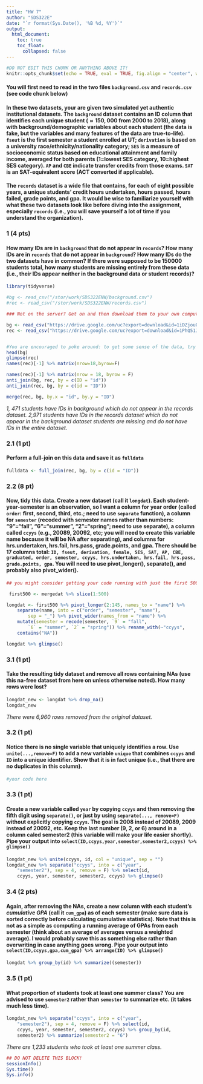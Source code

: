 ```yaml
---
title: "HW 7"
author: "SDS322E"
date: "`r format(Sys.Date(), '%B %d, %Y')`"
output:
  html_document:
    toc: true
    toc_float:
      collapsed: false
---
```


```r
#DO NOT EDIT THIS CHUNK OR ANYTHING ABOVE IT!
knitr::opts_chunk$set(echo = TRUE, eval = TRUE, fig.align = "center", warning = F, message = F, tidy=T, tidy.opts=list(width.cutoff=50), R.options=list(max.print=100,dplyr.print_max=100))
```



#### You will first need to read in the two files `background.csv` and `records.csv` (see code chunk below)

#### In these two datasets, your are given two simulated yet authentic institutional datasets.  The `background` dataset contains an ID column that identifies each unique student ($\approx 150,000$ from 2000 to 2018), along with background/demographic variables about each student (the data is fake, but the variables and many features of the data are true-to-life). `fseut` is the first semester a student enrolled at UT; `derivation` is based on a university race/ethnicity/nationality category; `SES` is a measure of socioeconomic status based on educational attainment and family income, averaged for both parents (1=lowest SES category, 10=highest SES category). `AP` and `CBE` indicate transfer credits from those exams. `SAT` is an SAT-equivalent score (ACT converted if applicable).

#### The `records` dataset is a wide file that contains, for each of eight possible years, a unique students' credit hours undertaken, hours passed, hours failed, grade points, and gpa. It would be wise to familiarize yourself with what these two datasets look like before diving into the assignment, especially `records` (i.e., you will save yourself a lot of time if you understand the organization).

### 1 (4 pts) 

#### How many IDs are in `background` that do not appear in `records`? How many IDs are in `records` that do not appear in `background`? How many IDs do the two datasets have in common? If there were supposed to be 150000 students total, how many students are missing entirely from these data (i.e., their IDs appear neither in the background data or student records)?

```R
library(tidyverse)

#bg <- read_csv("/stor/work/SDS322ENW/background.csv")
#rec <- read_csv("/stor/work/SDS322ENW/records.csv")

### Not on the server? Get on and then download them to your own computer! Alternatively, uncomment and run these (might take a sec):

bg <- read_csv("https://drive.google.com/uc?export=download&id=1iDZjouO3o2KmO3EJg8tdqjKXyQ3XE7FA")
rec <- read_csv("https://drive.google.com/uc?export=download&id=1PhQ51JED5ZVR6Qp85Ds5GK2cg55IQzjr")


#You are encouraged to poke around: to get some sense of the data, try
head(bg)
glimpse(rec)
names(rec)[-1] %>% matrix(nrow=18,byrow=F)
```

```R
names(rec)[-1] %>% matrix(nrow = 18, byrow = F)
anti_join(bg, rec, by = c(ID = "id"))
anti_join(rec, bg, by = c(id = "ID"))

merge(rec, bg, by.x = "id", by.y = "ID")
```

*1, 471 students have IDs in background which do not appear in the records dataset. 2,971 students have IDs in the records dataset which do not appear in the background dataset students are missing and do not have IDs in the entire dataset.*

### 2.1 (1 pt) 

#### Perform a full-join on this data and save it as `fulldata`

```R
fulldata <- full_join(rec, bg, by = c(id = "ID"))
```

### 2.2 (8 pt) 

#### Now, tidy this data. Create a new dataset (call it `longdat`). Each student-year-semester is an observation, so I want a column for year order (called `order`: first, second, third, etc.; need to use `separate` function), a column for `semester` (recoded with semester names rather than numbers: "9"="fall", "6"="summer", "2"="spring"; need to use separate), a column called `ccyys` (e.g., 20089, 20092, etc; you will need to create this variable name because it will be NA after separating), and columns for hrs.undertaken, hrs.fail, hrs.pass, grade.points, and gpa. There should be 17 columns total: `ID, fseut, derivation, female, SES, SAT, AP, CBE, graduated, order, semester, ccyys, hrs.undertaken, hrs.fail, hrs.pass, grade.points, gpa`. You will need to use pivot_longer(), separate(), and probably also pivot_wider(). 


```R
## you might consider getting your code running with just the first 500 rows of your merged dataset to get things working (and then replace it with the full dataset at the end before knitting)

 first500 <- mergedat %>% slice(1:500)

longdat <- first500 %>% pivot_longer(2:145, names_to = "name") %>% 
    separate(name, into = c("order", "semester", "name"), 
        sep = "_") %>% pivot_wider(names_from = "name") %>% 
    mutate(semester = recode(semester, `9` = "fall", 
        `6` = "summer", `2` = "spring")) %>% rename_with(~"ccyys", 
    contains("NA"))

longdat %>% glimpse()
```


### 3.1 (1 pt) 

#### Take the resulting tidy dataset and remove all rows containing NAs (**use this na-free dataset from here on unless otherwise noted**). How many rows were lost?

```R
longdat_new <- longdat %>% drop_na()
longdat_new
```

*There were 6,960 rows removed from the original dataset.*


### 3.2 (1 pt) 

#### Notice there is no single variable that uniquely identifies a row. Use `unite(...,remove=F)` to add a new variable `unique` that combines `ccyys` and `ID` into a unique identifier. Show that it is in fact unique (i.e., that there are no duplicates in this column).

```R
#your code here
```

###  3.3 (1 pt) 

#### Create a new variable called `year` by copying `ccyys` and then removing the fifth digit using `separate()`, or just by using `separate(..., remove=F)` without explicitly copying `ccyys`. The goal is 2008 instead of 20089, 2009 instead of 20092, etc. Keep the last number (9, 2, or 6) around in a column caled semester2 (this variable will make your life easier shortly). Pipe your output into `select(ID,ccyys,year,semester,semester2,ccyys) %>% glimpse()`

```R
longdat_new %>% unite(ccyys, id, col = "unique", sep = "")
longdat_new %>% separate("ccyys", into = c("year", 
    "semester2"), sep = 4, remove = F) %>% select(id, 
    ccyys, year, semester, semester2, ccyys) %>% glimpse()
```

###  3.4 (2 pts) 

#### Again, after removing the NAs, create a new column with each student's *cumulative GPA* (call it `cum_gpa`) as of each semester (make sure data is sorted correctly before calculating cumulative statistics). Note that this is not as a simple as computing a running average of GPAs from each semester (think about an average of averages versus a weighted average). I would probably save this as something else rather than overwriting in case anything goes wrong. Pipe your output into `select(ID,ccyys,gpa,cum_gpa) %>% arrange(ID) %>% glimpse()`

```R
longdat %>% group_by(id) %>% summarize((semester))
```

### 3.5 (1 pt) 

#### What proportion of students took at least one summer class? You are advised to use `semester2` rather than `semester` to summarize etc. (it takes much less time).

```R
longdat_new %>% separate("ccyys", into = c("year", 
    "semester2"), sep = 4, remove = F) %>% select(id, 
    ccyys, year, semester, semester2, ccyys) %>% group_by(id, 
    semester2) %>% summarize(semester2 = "6")
```

*There are 1,233 students who took at least one summer class.*


```R
## DO NOT DELETE THIS BLOCK!
sessionInfo()
Sys.time()
Sys.info()
```